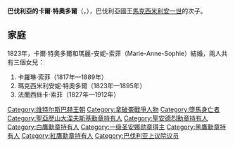{{Unreferenced|time=2020-11-07T05:15:12+00:00}}
{{Infobox royalty
| name        = 巴伐利亞的卡爾·特奧多爾
| image       = Karl Prinz von Bayern.JPG
| birth_date  = {{Birth date|1795|7|7|df=y}}
| birth_place = {{flag|Kingdom of Bavaria}}[[慕尼黑|慕尼黑]]
| death_date  = {{Death date and age|1875|8|16|1795|7|7|df=y}}
| death_place = {{flag|Kingdom of Bavaria}}[[泰根塞|泰根塞]]
| full name   = Karl Theodor Maximilian August
| house       = [[維特爾斯巴赫王朝|維特爾斯巴赫王朝]]
| father      = [[馬克西米利安一世_(巴伐利亞國王)|巴伐利亞國王馬克西米利安一世]]
| mother      = [[黑森-達姆施塔特的奧古斯塔·威廉明妮|黑森-達姆施塔特的奧古斯塔·威廉明妮]]
}}
'''巴伐利亞的卡爾·特奧多爾'''（{{lang-de|Prinz Karl Theodor von Bayern}}，{{bd|1795年|7月7日|1875年|8月16日}}），巴伐利亞國王[[馬克西米利安一世_(巴伐利亞國王)|馬克西米利安一世]]的次子。

== 家庭 ==
1823年，卡爾·特奧多爾和瑪麗-安妮-索菲（Marie-Anne-Sophie）結婚，兩人共有三個女兒：
# 卡羅琳·索菲（1817年—1889年）
# 瑪克西米利安妮·特奧多爾（1823年—1895年）
# 法蘭西絲卡·索菲（1827年—1912年）

[[Category:维特尔斯巴赫王朝|Category:维特尔斯巴赫王朝]]
[[Category:拿破崙戰爭人物|Category:拿破崙戰爭人物]]
[[Category:墮馬身亡者|Category:墮馬身亡者]]
[[Category:聖亞歷山大涅夫斯基勳章持有人|Category:聖亞歷山大涅夫斯基勳章持有人]]
[[Category:聖安德烈勳章持有人|Category:聖安德烈勳章持有人]]
[[Category:白鷹勳章持有人|Category:白鷹勳章持有人]]
[[Category:一级圣安娜勋章得主|Category:一级圣安娜勋章得主]]
[[Category:黑鷹勳章持有人|Category:黑鷹勳章持有人]]
[[Category:紅鷹勳章持有人|Category:紅鷹勳章持有人]]
[[Category:巴伐利亚上议院议员|Category:巴伐利亚上议院议员]]